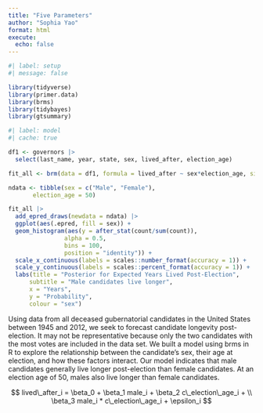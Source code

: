 ```yaml
---
title: "Five Parameters"
author: "Sophia Yao"
format: html
execute:
  echo: false
---
```


```r
#| label: setup
#| message: false

library(tidyverse)
library(primer.data)
library(brms)
library(tidybayes)
library(gtsummary)
```

```r
#| label: model
#| cache: true

df1 <- governors |>
  select(last_name, year, state, sex, lived_after, election_age)

fit_all <- brm(data = df1, formula = lived_after ~ sex*election_age, silent = 2, refresh = 0, seed = 13)
```

```r
ndata <- tibble(sex = c("Male", "Female"), 
       election_age = 50)

fit_all |>
  add_epred_draws(newdata = ndata) |>
  ggplot(aes(.epred, fill = sex)) +
  geom_histogram(aes(y = after_stat(count/sum(count)),
                alpha = 0.5, 
                bins = 100, 
                position = "identity")) + 
  scale_x_continuous(labels = scales::number_format(accuracy = 1)) + 
  scale_y_continuous(labels = scales::percent_format(accuracy = 1)) + 
  labs(title = "Posterior for Expected Years Lived Post-Election",
      subtitle = "Male candidates live longer",
      x = "Years",
      y = "Probability",
      colour = "sex")
```

Using data from all deceased gubernatorial candidates in the United States between 1945 and 2012, we seek to forecast candidate longevity post-election. It may not be representative because only the two candidates with the most votes are included in the data set. We built a model using brms in R to explore the relationship between the candidate's sex, their age at election, and how these factors interact. Our model indicates that male candidates generally live longer post-election than female candidates. At an election age of 50, males also live longer than female candidates.

$$ 
lived\_after_i =  \beta_0 + \beta_1 male_i + \beta_2 c\_election\_age_i + 
\\ \beta_3 male_i *  c\_election\_age_i + \epsilon_i 
$$

